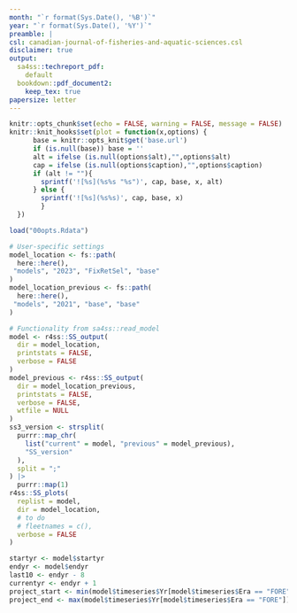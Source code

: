 ```yaml
---
month: "`r format(Sys.Date(), '%B')`"
year: "`r format(Sys.Date(), '%Y')`"
preamble: |
csl: canadian-journal-of-fisheries-and-aquatic-sciences.csl
disclaimer: true
output:
  sa4ss::techreport_pdf:
    default
  bookdown::pdf_document2:
    keep_tex: true
papersize: letter
---
```


```r
knitr::opts_chunk$set(echo = FALSE, warning = FALSE, message = FALSE)
knitr::knit_hooks$set(plot = function(x,options) {
      base = knitr::opts_knit$get('base.url')
      if (is.null(base)) base = ''
      alt = ifelse (is.null(options$alt),"",options$alt)
      cap = ifelse (is.null(options$caption),"",options$caption)
      if (alt != ""){
        sprintf('![%s](%s%s "%s")', cap, base, x, alt)
      } else {
        sprintf('![%s](%s%s)', cap, base, x)
        }
  })

load("00opts.Rdata")
```

```r
# User-specific settings
model_location <- fs::path(
  here::here(),
 "models", "2023", "FixRetSel", "base"
)
model_location_previous <- fs::path(
  here::here(),
 "models", "2021", "base", "base"
)

# Functionality from sa4ss::read_model
model <- r4ss::SS_output(
  dir = model_location,
  printstats = FALSE,
  verbose = FALSE
)
model_previous <- r4ss::SS_output(
  dir = model_location_previous,
  printstats = FALSE,
  verbose = FALSE,
  wtfile = NULL
)
ss3_version <- strsplit(
  purrr::map_chr(
    list("current" = model, "previous" = model_previous),
    "SS_version"
  ),
  split = ";"
) |>
  purrr::map(1)
r4ss::SS_plots(
  replist = model,
  dir = model_location,
  # to do
  # fleetnames = c(),
  verbose = FALSE
)
```

```r
startyr <- model$startyr
endyr <- model$endyr
last10 <- endyr - 8
currentyr <- endyr + 1
project_start <- min(model$timeseries$Yr[model$timeseries$Era == "FORE"])
project_end <- max(model$timeseries$Yr[model$timeseries$Era == "FORE"])
```
